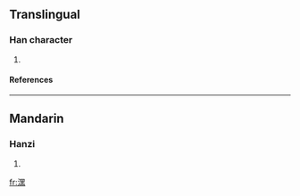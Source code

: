 ==Translingual==
===Han character===
{{Han char|rn=85|rad=水|as=12|sn=15|four=3613<sub>1</sub>|canj=水田土火 (EWGF)}}
# {{defn|Han|sort=水12}}
====References====
{{Han ref|kx=0651.010|dkj=18290|dj=1061.130|hdz=31742.070|uh=6F76|ud=28534|bh=E648|bd=58952}}

----
==Mandarin==
===Hanzi===
{{cmn-hanzi|pin=[[bì]] ([[bi4]]), [[hēi]] ([[hei1]])|wg=pi<sup>4</sup>, hei<sup>1</sup>}}
# {{defn|Mandarin}}

[[fr:潶]]